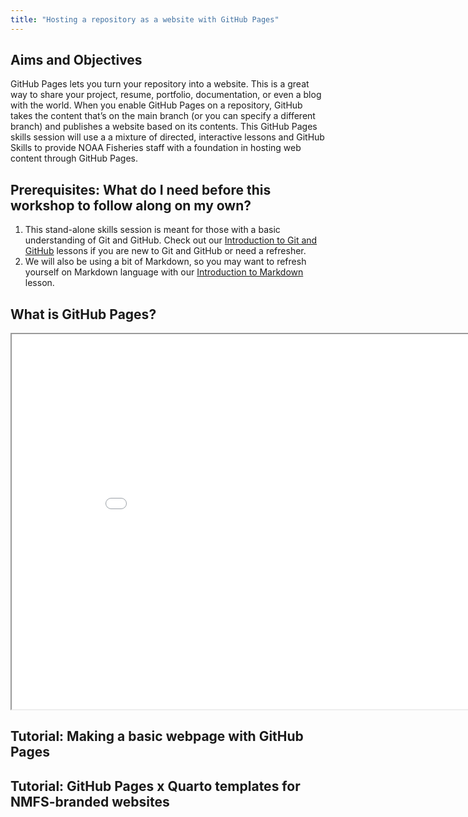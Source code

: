 ```yaml
---
title: "Hosting a repository as a website with GitHub Pages"
---
```


## Aims and Objectives

GitHub Pages lets you turn your repository into a website. This is a great way to share your project, resume, portfolio, documentation, or even a blog with the world. When you enable GitHub Pages on a repository, GitHub takes the content that's on the main branch (or you can specify a different branch) and publishes a website based on its contents. This GitHub Pages skills session will use a a mixture of directed, interactive lessons and GitHub Skills to provide NOAA Fisheries staff with a foundation in hosting web content through GitHub Pages.

## Prerequisites: What do I need before this workshop to follow along on my own?

1.  This stand-alone skills session is meant for those with a basic understanding of Git and GitHub. Check out our [Introduction to Git and GitHub](intro.qmd) lessons if you are new to Git and GitHub or need a refresher.
2.  We will also be using a bit of Markdown, so you may want to refresh yourself on Markdown language with our [Introduction to Markdown](markdown.qmd) lesson.

## What is GitHub Pages?

<iframe class="slide-deck" src="../slides/markdown.html" width="900" height="600">

</iframe>

## Tutorial: Making a basic webpage with GitHub Pages

## Tutorial: GitHub Pages x Quarto templates for NMFS-branded websites